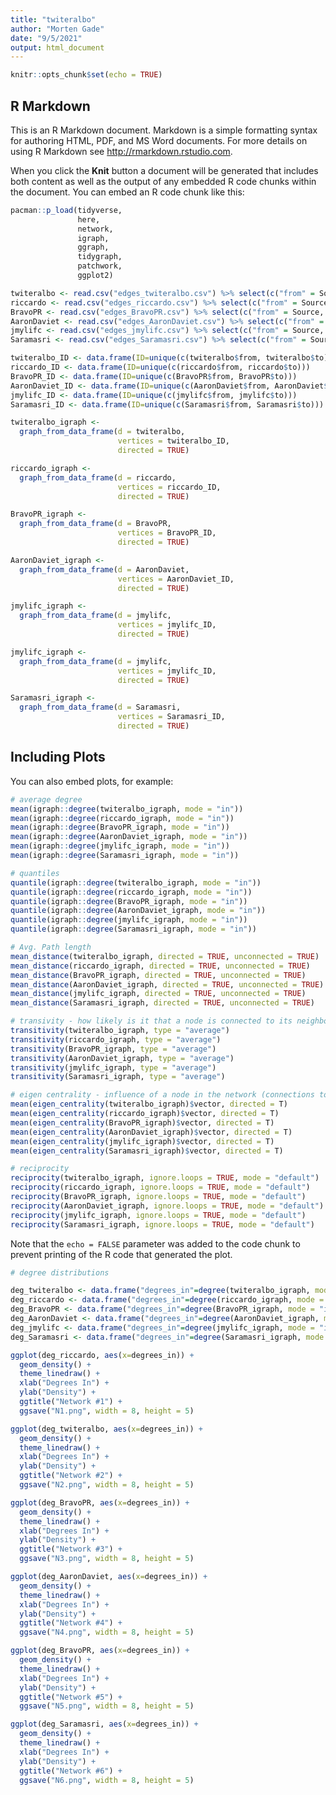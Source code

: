 ```yaml
---
title: "twiteralbo"
author: "Morten Gade"
date: "9/5/2021"
output: html_document
---
```


```r
knitr::opts_chunk$set(echo = TRUE)
```

## R Markdown

This is an R Markdown document. Markdown is a simple formatting syntax for authoring HTML, PDF, and MS Word documents. For more details on using R Markdown see <http://rmarkdown.rstudio.com>.

When you click the **Knit** button a document will be generated that includes both content as well as the output of any embedded R code chunks within the document. You can embed an R code chunk like this:

```r
pacman::p_load(tidyverse,
               here,
               network,
               igraph,
               ggraph,
               tidygraph,
               patchwork,
               ggplot2)

twiteralbo <- read.csv("edges_twiteralbo.csv") %>% select(c("from" = Source, "to" = Target, "type" = Type, "id" = Id, "weight" = Weight))
riccardo <- read.csv("edges_riccardo.csv") %>% select(c("from" = Source, "to" = Target, "type" = Type, "id" = Id, "weight" = Weight))
BravoPR <- read.csv("edges_BravoPR.csv") %>% select(c("from" = Source, "to" = Target, "type" = Type, "id" = Id, "weight" = Weight))
AaronDaviet <- read.csv("edges_AaronDaviet.csv") %>% select(c("from" = Source, "to" = Target, "type" = Type, "id" = Id, "weight" = Weight))
jmylifc <- read.csv("edges_jmylifc.csv") %>% select(c("from" = Source, "to" = Target, "type" = Type, "id" = Id, "weight" = Weight))
Saramasri <- read.csv("edges_Saramasri.csv") %>% select(c("from" = Source, "to" = Target, "type" = Type, "id" = Id, "weight" = Weight))

twiteralbo_ID <- data.frame(ID=unique(c(twiteralbo$from, twiteralbo$to)))
riccardo_ID <- data.frame(ID=unique(c(riccardo$from, riccardo$to)))
BravoPR_ID <- data.frame(ID=unique(c(BravoPR$from, BravoPR$to)))
AaronDaviet_ID <- data.frame(ID=unique(c(AaronDaviet$from, AaronDaviet$to)))
jmylifc_ID <- data.frame(ID=unique(c(jmylifc$from, jmylifc$to)))
Saramasri_ID <- data.frame(ID=unique(c(Saramasri$from, Saramasri$to)))

twiteralbo_igraph <-
  graph_from_data_frame(d = twiteralbo,
                        vertices = twiteralbo_ID,
                        directed = TRUE)

riccardo_igraph <-
  graph_from_data_frame(d = riccardo,
                        vertices = riccardo_ID,
                        directed = TRUE)

BravoPR_igraph <-
  graph_from_data_frame(d = BravoPR,
                        vertices = BravoPR_ID,
                        directed = TRUE)

AaronDaviet_igraph <-
  graph_from_data_frame(d = AaronDaviet,
                        vertices = AaronDaviet_ID,
                        directed = TRUE)

jmylifc_igraph <-
  graph_from_data_frame(d = jmylifc,
                        vertices = jmylifc_ID,
                        directed = TRUE)

jmylifc_igraph <-
  graph_from_data_frame(d = jmylifc,
                        vertices = jmylifc_ID,
                        directed = TRUE)

Saramasri_igraph <-
  graph_from_data_frame(d = Saramasri,
                        vertices = Saramasri_ID,
                        directed = TRUE)

```

## Including Plots

You can also embed plots, for example:

```r

# average degree
mean(igraph::degree(twiteralbo_igraph, mode = "in"))
mean(igraph::degree(riccardo_igraph, mode = "in"))
mean(igraph::degree(BravoPR_igraph, mode = "in"))
mean(igraph::degree(AaronDaviet_igraph, mode = "in"))
mean(igraph::degree(jmylifc_igraph, mode = "in"))
mean(igraph::degree(Saramasri_igraph, mode = "in"))

# quantiles
quantile(igraph::degree(twiteralbo_igraph, mode = "in"))
quantile(igraph::degree(riccardo_igraph, mode = "in"))
quantile(igraph::degree(BravoPR_igraph, mode = "in"))
quantile(igraph::degree(AaronDaviet_igraph, mode = "in"))
quantile(igraph::degree(jmylifc_igraph, mode = "in"))
quantile(igraph::degree(Saramasri_igraph, mode = "in"))

# Avg. Path length 
mean_distance(twiteralbo_igraph, directed = TRUE, unconnected = TRUE)
mean_distance(riccardo_igraph, directed = TRUE, unconnected = TRUE)
mean_distance(BravoPR_igraph, directed = TRUE, unconnected = TRUE)
mean_distance(AaronDaviet_igraph, directed = TRUE, unconnected = TRUE)
mean_distance(jmylifc_igraph, directed = TRUE, unconnected = TRUE)
mean_distance(Saramasri_igraph, directed = TRUE, unconnected = TRUE)

# transivity - how likely is it that a node is connected to its neighbor?
transitivity(twiteralbo_igraph, type = "average")
transitivity(riccardo_igraph, type = "average")
transitivity(BravoPR_igraph, type = "average")
transitivity(AaronDaviet_igraph, type = "average")
transitivity(jmylifc_igraph, type = "average")
transitivity(Saramasri_igraph, type = "average")

# eigen centrality - influence of a node in the network (connections to nodes with high influence weighted higher)
mean(eigen_centrality(twiteralbo_igraph)$vector, directed = T)
mean(eigen_centrality(riccardo_igraph)$vector, directed = T)
mean(eigen_centrality(BravoPR_igraph)$vector, directed = T)
mean(eigen_centrality(AaronDaviet_igraph)$vector, directed = T)
mean(eigen_centrality(jmylifc_igraph)$vector, directed = T)
mean(eigen_centrality(Saramasri_igraph)$vector, directed = T)

# reciprocity
reciprocity(twiteralbo_igraph, ignore.loops = TRUE, mode = "default")
reciprocity(riccardo_igraph, ignore.loops = TRUE, mode = "default")
reciprocity(BravoPR_igraph, ignore.loops = TRUE, mode = "default")
reciprocity(AaronDaviet_igraph, ignore.loops = TRUE, mode = "default")
reciprocity(jmylifc_igraph, ignore.loops = TRUE, mode = "default")
reciprocity(Saramasri_igraph, ignore.loops = TRUE, mode = "default")


```

Note that the `echo = FALSE` parameter was added to the code chunk to prevent printing of the R code that generated the plot.

```r

# degree distributions

deg_twiteralbo <- data.frame("degrees_in"=degree(twiteralbo_igraph, mode = "in"))
deg_riccardo <- data.frame("degrees_in"=degree(riccardo_igraph, mode = "in"))
deg_BravoPR <- data.frame("degrees_in"=degree(BravoPR_igraph, mode = "in"))
deg_AaronDaviet <- data.frame("degrees_in"=degree(AaronDaviet_igraph, mode = "in"))
deg_jmylifc <- data.frame("degrees_in"=degree(jmylifc_igraph, mode = "in"))
deg_Saramasri <- data.frame("degrees_in"=degree(Saramasri_igraph, mode = "in"))

ggplot(deg_riccardo, aes(x=degrees_in)) + 
  geom_density() +
  theme_linedraw() +
  xlab("Degrees In") +
  ylab("Density") +
  ggtitle("Network #1") +
  ggsave("N1.png", width = 8, height = 5)

ggplot(deg_twiteralbo, aes(x=degrees_in)) + 
  geom_density() +
  theme_linedraw() +
  xlab("Degrees In") +
  ylab("Density") +
  ggtitle("Network #2") +
  ggsave("N2.png", width = 8, height = 5)

ggplot(deg_BravoPR, aes(x=degrees_in)) + 
  geom_density() +
  theme_linedraw() +
  xlab("Degrees In") +
  ylab("Density") +
  ggtitle("Network #3") +
  ggsave("N3.png", width = 8, height = 5)

ggplot(deg_AaronDaviet, aes(x=degrees_in)) + 
  geom_density() +
  theme_linedraw() +
  xlab("Degrees In") +
  ylab("Density") +
  ggtitle("Network #4") +
  ggsave("N4.png", width = 8, height = 5)

ggplot(deg_BravoPR, aes(x=degrees_in)) + 
  geom_density() +
  theme_linedraw() +
  xlab("Degrees In") +
  ylab("Density") +
  ggtitle("Network #5") +
  ggsave("N5.png", width = 8, height = 5)

ggplot(deg_Saramasri, aes(x=degrees_in)) + 
  geom_density() +
  theme_linedraw() +
  xlab("Degrees In") +
  ylab("Density") +
  ggtitle("Network #6") +
  ggsave("N6.png", width = 8, height = 5)

```
